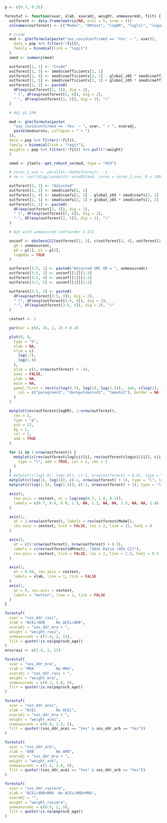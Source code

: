 ```r

p <- c(0.7, 0.35)

forestuf <- function(xvar, xlab, xvaradj, weight, unmeasuredc, filt) {
  outforest <- data.frame(matrix(NA, ncol = 5, nrow = 5))
  colnames(outforest) <- c("Model", "ORtext", "logOR", "loglci", "loguci")

  # Crude
  mod <- glm(formula(paste("sos_covidconfirmed == 'Yes' ~ ", xvar)),
    data = pop %>% filter(!!filt),
    family = binomial(link = "logit")
  )
  smod <- summary(mod)

  outforest[1, 1] <- "Crude"
  outforest[1, 3] <- smod$coefficients[2, 1]
  outforest[1, 4] <- smod$coefficients[2, 1] - global_z05 * smod$coefficients[2, 2]
  outforest[1, 5] <- smod$coefficients[2, 1] + global_z05 * smod$coefficients[2, 2]
  outforest[1, 2] <- paste0(
    dF(exp(outforest[1, 3]), dig = 2),
    " (", dF(exp(outforest[1, 4]), dig = 2),
    "-", dF(exp(outforest[1, 5]), dig = 2), ")"
  )

  # Adj pS IPW

  mod <- glm(formula(paste(
    "sos_covidconfirmed == 'Yes' ~ ", xvar, " + ", xvaradj,
    paste(modvarsns, collapse = " + ")
  )),
  data = pop %>% filter(!!filt),
  family = binomial(link = "logit"),
  weights = pop %>% filter(!!filt) %>% pull(!!weight)
  )

  smod <- jtools::get_robust_se(mod, type = "HC0")

  # cores_2_use <- parallel::detectCores() - 1
  # se <- sqrt(diag(sandwich::vcovBS(mod, cores = cores_2_use, R = 100))) will still be running 2065...

  outforest[2, 1] <- "Adjusted"
  outforest[2, 3] <- smod$coefs[2, 1]
  outforest[2, 4] <- smod$coefs[2, 1] - global_z05 * smod$coefs[2, 2]
  outforest[2, 5] <- smod$coefs[2, 1] + global_z05 * smod$coefs[2, 2]
  outforest[2, 2] <- paste0(
    dF(exp(outforest[2, 3]), dig = 2),
    " (", dF(exp(outforest[2, 4]), dig = 2),
    "-", dF(exp(outforest[2, 5]), dig = 2), ")"
  )

  # Adj with unmeasured confounder I-III

  unconf <- obsSensCCC(outforest[2, 3], c(outforest[2, 4], outforest[2, 5]),
    g0 = unmeasuredc,
    p0 = p[1], p1 = p[2],
    logOdds = TRUE
  )

  outforest[3:5, 1] <- paste0("Adjusted UMC OR = ", unmeasuredc)
  outforest[3:5, 3] <- unconf[[1]][1:3]
  outforest[3:5, 4] <- unconf[[2]][1:3]
  outforest[3:5, 5] <- unconf[[3]][1:3]

  outforest[3:5, 2] <- paste0(
    dF(exp(outforest[3:5, 3]), dig = 2),
    " (", dF(exp(outforest[3:5, 4]), dig = 2),
    "-", dF(exp(outforest[3:5, 5]), dig = 2), ")"
  )

  cextext <- 1

  par(mar = c(4, 16, 1, 2) + 0.2)

  plot(0, 0,
    type = "h",
    xlab = NA,
    xlim = c(
      log(.7),
      log(1.8)
    ),
    ylim = c(1, nrow(outforest) + .4),
    axes = FALSE,
    ylab = NA,
    main = NA,
    panel.first = rect(c(log(0.7), log(1), log(1.5)), -1e6, c(log(1), log(1.5), log(1.8)), 1e6,
      col = c("palegreen3", "darkgoldenrod1", "tomato3"), border = NA
    )
  )

  matplot(rev(outforest$logOR), 1:nrow(outforest),
    cex = 2,
    type = "p",
    pch = 22,
    bg = 1,
    col = 1,
    add = TRUE
  )

  for (i in 1:nrow(outforest)) {
    matplot(c(rev(outforest$loglci)[i], rev(outforest$loguci)[i]), c(i, i),
      type = "l", add = TRUE, col = 1, cex = 2
    )
  }
  # matplot(c(log(.8), log(.8)), c(-1, nrow(outforest) + 0.5), type = "l", lwd = 2, lty = 1, add = TRUE, col = "green") # neutral
  matplot(c(log(1), log(1)), c(-1, nrow(outforest) + 1), type = "l", lwd = 1, lty = 1, add = TRUE, col = 1) # harmful
  matplot(c(log(1.5), log(1.5)), c(-1, nrow(outforest) + 1), type = "l", lwd = 1, lty = 1, add = TRUE, col = 1) # very harmful

  axis(1,
    cex.axis = cextext, at = log(seq(0.7, 1.8, 0.1)),
    labels = c(0.7, 0.8, 0.9, 1.0, NA, 1.2, NA, NA, 1.5, NA, NA, 1.8)
  )

  axis(2,
    at = 1:nrow(outforest), labels = rev(outforest$Model),
    cex.axis = cextext, tick = FALSE, las = 2, line = 15, hadj = 0
  )

  axis(2,
    at = c(1:nrow(outforest), nrow(outforest) + 0.5),
    labels = c(rev(outforest$ORtext), "Odds Ratio (95% CI)"),
    cex.axis = cextext, tick = FALSE, las = 2, line = 2.5, hadj = 0.5
  )

  axis(1,
    at = 0.04, cex.axis = cextext,
    labels = xlab, line = 1, tick = FALSE
  )
  axis(1,
    at = 0, cex.axis = cextext,
    labels = "better", line = 2, tick = FALSE
  )
}
```

```r
forestuf(
  xvar = "sos_ddr_rasi",
  xlab = "ACEi/ARB     No ACEi/ARB",
  xvaradj = "sos_ddr_mra + ",
  weight = "weight_rasi",
  unmeasuredc = c(1.4, 2, 15),
  filt = quote(!is.na(pop$scb_age))
)
orucrasi <- c(1.4, 2, 15)
```

```r
forestuf(
  xvar = "sos_ddr_mra",
  xlab = "MRA          No MRA",
  xvaradj = "sos_ddr_rasi + ",
  weight = "weight_mra",
  unmeasuredc = c(0.7, 1.8, 5),
  filt = quote(!is.na(pop$scb_age))
)
```

```r
forestuf(
  xvar = "sos_ddr_acei",
  xlab = "ACEi         No ACEi",
  xvaradj = "sos_ddr_mra + ",
  weight = "weight_acei",
  unmeasuredc = c(0.9, 1.3, 5),
  filt = quote(!(sos_ddr_acei == "Yes" & sos_ddr_arb == "Yes"))
)
```

```r
forestuf(
  xvar = "sos_ddr_arb",
  xlab = "ARB          No ARB",
  xvaradj = "sos_ddr_mra + ",
  weight = "weight_arb",
  unmeasuredc = c(1.3, 1.8, 9),
  filt = quote(!(sos_ddr_acei == "Yes" & sos_ddr_arb == "Yes"))
)
```

```r
forestuf(
  xvar = "sos_ddr_rasimra",
  xlab = "ACEi/ARB+MRA  No ACEi/ARB+MRA",
  xvaradj = "",
  weight = "weight_rasimra",
  unmeasuredc = c(0.9, 2, 9),
  filt = quote(!is.na(pop$scb_age))
)
```